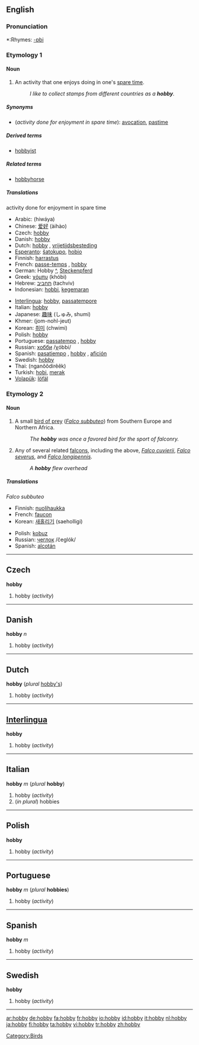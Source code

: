 {{see|Hobby}}
==English==

===Pronunciation===
*:Rhymes: [[Rhymes:English:-ɒbi|-ɒbi]]

===Etymology 1===
<!--Possibly from '''[[hobby-horse]]''', meaning a small horse or pony, often a small horse for children to ride; or possibly from the name of the bird, referring to the formerly common pastime of [[falconry]].

commented out since both Collins and Encarta state it comes from "hobin" or "hobyin", a variant of "Robin"-->

====Noun====
{{wikipedia}}
{{en-noun|hobbies}}

#An activity that one enjoys doing in one's [[spare time]].
#:''I like to collect stamps from different countries as a '''hobby'''.''

=====Synonyms=====
*(''activity done for enjoyment in spare time''): [[avocation]], [[pastime]]

=====Derived terms=====
*[[hobbyist]] {{pos_n}}

=====Related terms=====
*[[hobbyhorse]] {{pos_n}}

=====Translations=====
;activity done for enjoyment in spare time
{{top}}
*Arabic: {{ARchar|[[هواية]]}} (hiwáya) {{f}}
*Chinese: [[爱好]] (àihào)
*Czech: [[hobby#Czech|hobby]]
*Danish: [[hobby#Danish|hobby]] {{n}}
*Dutch: [[hobby#Dutch|hobby]] {{f}}, [[vrijetijdsbesteding]] {{f}}
*[[Esperanto]]: [[ŝatokupo]], [[hobio]]
*Finnish: [[harrastus]]
*French: [[passe-temps]] {{m}}, [[hobby#French|hobby]] {{m}}
*German: Hobby {{n}} [[:de:Hobby|^]], [[Steckenpferd]] {{n}}
*Greek: [[χόμπυ]] (khóbi)
*Hebrew: [[תחביב]] (tachviv)
*Indonesian: [[hobbi]], [[gemar|kegemaran]]
{{mid}}
*[[Interlingua]]: [[hobby#Interlingua|hobby]], [[passatempore]]
*Italian: [[hobby#Italian|hobby]] {{m}}
*Japanese: [[趣味]] (しゅみ, shumi)
*Khmer: (jom-nohl-jeut)
*Korean: [[취미]] (chwimi)
*Polish: [[hobby#Polish|hobby]]
*Portuguese: [[passatempo]] {{m}}, [[hobby#Portugese|hobby]] {{m}}
*Russian: [[хобби]] /χóbbi/ {{n}}
*Spanish: [[pasatiempo]] {{m}}, [[hobby#Spanish|hobby]] {{m}}, [[afición]] {{f}}
*Swedish: [[hobby#Swedish|hobby]]
*Thai: {{THchar|[[งานอดิเรก]]}} (nganŏŏdirêêk)
*Turkish: [[hobi]], [[merak]]
*[[Volapük]]: [[löfäl]]
{{bottom}}

===Etymology 2===

====Noun====
{{wikipedia|Hobby_(bird)}}
{{en-noun|hobbies}}

# A small [[bird of prey]] (''[[Falco subbuteo]]'') from Southern Europe and Northern Africa.
#:''The '''hobby''' was once a favored bird for the sport of falconry.''
# Any of several related [[falcon]]s, including the above, ''[[Falco cuvierii]]'', ''[[Falco severus]]'', and ''[[Falco longipennis]]''.
#:''A '''hobby''' flew overhead''

=====Translations=====
;''Falco subbuteo''
{{top}}
*Finnish: [[nuolihaukka]]
*French: [[faucon]]
*Korean: [[새홀리기]] (saeholligi)
{{mid}}
*Polish: [[kobuz]] {{m}}
*Russian: [[чеглок]] /čeglók/ {{m}}
*Spanish: [[alcotán]] {{m}}
{{bottom}}


----

==Czech==
'''hobby'''

#hobby (''activity'')

----
==Danish==
'''hobby''' ''n''

#hobby (''activity'')

----
==Dutch==
'''hobby''' {{m}} (''plural'' [[hobby's]])

#hobby (''activity'')

----

==[[Interlingua]]==
'''hobby'''

# hobby (''activity'')

----

==Italian==
'''hobby''' ''m'' (''plural'' '''hobby''')

# hobby (''activity'')
# (''in plural'') hobbies

----
==Polish==
'''hobby'''

#hobby (''activity'')

----
==Portuguese==
'''hobby''' ''m'' (''plural'' '''hobbies''')

#hobby (''activity'')

----
==Spanish==
'''hobby''' ''m''

#hobby (''activity'')

----
==Swedish==
'''hobby'''

#hobby (''activity'')
----
[[Category:Birds]]

[[ar:hobby]]
[[de:hobby]]
[[fa:hobby]]
[[fr:hobby]]
[[io:hobby]]
[[id:hobby]]
[[it:hobby]]
[[nl:hobby]]
[[ja:hobby]]
[[fi:hobby]]
[[ta:hobby]]
[[vi:hobby]]
[[tr:hobby]]
[[zh:hobby]]